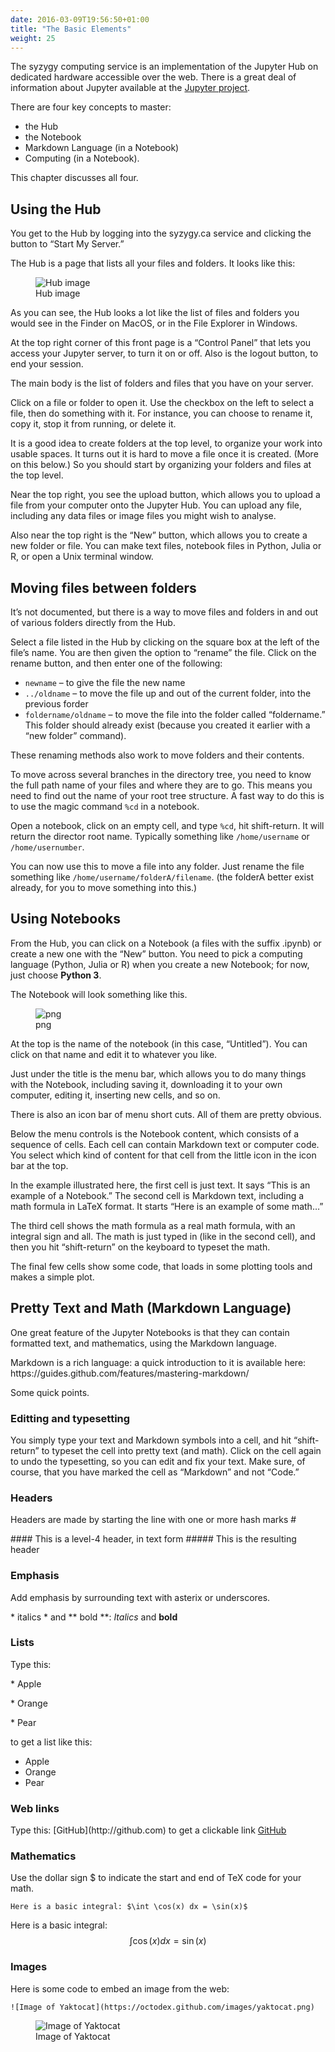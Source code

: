 ```yaml
---
date: 2016-03-09T19:56:50+01:00
title: "The Basic Elements"
weight: 25
---
```


The syzygy computing service is an implementation of the Jupyter Hub on
dedicated hardware accessible over the web. There is a great deal of information
about Jupyter available at the [Jupyter project](https://jupyter.org/).

There are four key concepts to master:

  - the Hub
  - the Notebook
  - Markdown Language (in a Notebook) 
  - Computing (in a Notebook).

This chapter discusses all four.

## Using the Hub

You get to the Hub by logging into the syzygy.ca service and clicking the button
to "Start My Server."

The Hub is a page that lists all your files and folders. It looks like this:

![Hub image](/img/assets/Hub.png)

As you can see, the Hub looks a lot like the list of files and folders you would
see in the Finder on MacOS, or in the File Explorer in Windows. 

At the top right corner of this front page is a "Control Panel" that lets you
access your Jupyter server, to turn it on or off. Also is the logout button, to
end your session.

The main body is the list of folders and files that you have on your server. 

Click on a file or folder to open it. Use the checkbox on the left to select a
file, then do something with it. For instance, you can choose to rename it, copy
it, stop it from running, or delete it.


It is a good idea to create folders at the top level, to organize your work into
usable spaces. It turns out it is hard to move a file once it is created. (More
on this below.) So you should start by organizing your folders and files at the
top level.

Near the top right, you see the upload button, which allows you to upload a file
from your computer onto the Jupyter Hub. You can upload any file, including any
data files or image files you might wish to analyse.

Also near the top right is the "New" button, which allows you to create a new
folder or file. You can make text files, notebook files in Python, Julia or R,
or open a Unix terminal window. 

## Moving files between folders
It's not documented, but there is a way to move files and folders in and out of
various folders directly from the Hub.

Select a file listed in the Hub by clicking on the square box at the left of the
file's name. You are then given the option to "rename" the file. Click on the
rename button, and then enter one of the following:

  - `newname`  -- to give the file the new name
  - `../oldname` -- to move the file up and out of the current folder, into the
    previous forder
  - `foldername/oldname` -- to move the file into the folder called "foldername."
    This folder should already exist (because you created it earlier with a "new
    folder" command).

These renaming methods also work to move folders and their contents.

To move across several branches in the directory tree, you need to know the full
path name of your files and where they are to go. This means you need to find
out the name of your root tree structure. A fast way to do this is to use the
magic command `%cd` in a notebook.

Open a notebook, click on an empty cell, and type `%cd`, hit shift-return. It
will return the director root name. Typically something like `/home/username` or
`/home/usernumber`.

You can now use this to move a file into any folder. Just rename the file
something like `/home/username/folderA/filename`. (the folderA better exist
already, for you to move something into this.)



## Using Notebooks

From the Hub, you can click on a Notebook (a files with the suffix .ipynb) or
create a new one with the "New" button. You need to pick a computing language
(Python, Julia or R) when you create a new Notebook; for now, just choose
**Python 3**.

The Notebook will look something like this. 

![png](/img/assets/Notebook.png)

At the top is the name of the notebook (in this case, "Untitled"). You can click
on that name and edit it to whatever you like. 

Just under the title is the menu bar, which allows you to do many things with
the Notebook, including saving it, downloading it to your own computer, editing
it, inserting new cells, and so on. 

There is also an icon bar of menu short cuts. All of them are pretty obvious. 

Below the menu controls is the Notebook content, which consists of a sequence of
cells. Each cell can contain Markdown text or computer code. You select which
kind of content for that cell from the little icon in the icon bar at the top.  

In the example illustrated here, the first cell is just text. It says "This is
an example of a Notebook." The second cell is Markdown text, including a math
formula in LaTeX format. It starts "Here is an example of some math..."

The third cell shows the math formula as a real math formula, with an integral
sign and all. The math is just typed in (like in the second cell), and then you
hit "shift-return" on the keyboard to typeset the math. 

The final few cells show some code, that loads in some plotting tools and makes
a simple plot. 

  


## Pretty Text and Math (Markdown Language)

One great feature of the Jupyter Notebooks is that they can contain formatted
text, and mathematics, using the Markdown language.

Markdown is a rich language: a quick introduction to it is available here:
https://guides.github.com/features/mastering-markdown/

Some quick points.

### Editting and typesetting

You simply type your text and Markdown symbols into a cell, and hit
"shift-return" to typeset the cell into pretty text (and math). Click on the
cell again to undo the typesetting, so you can edit and fix your text. Make
sure, of course, that you have marked the cell as "Markdown" and not "Code."

### Headers

Headers are made by starting the line with one or more hash marks \#

\#### This is a level-4 header, in text form
##### This is the resulting header

### Emphasis

Add emphasis by surrounding text with asterix or underscores.

\* italics \* and \*\* bold \*\*:  *Italics* and **bold**

### Lists
Type this:

\* Apple

\* Orange

\* Pear

to get a list like this:

* Apple
* Orange
* Pear


### Web links

Type this: \[GitHub](http://github.com)
to get a clickable link [GitHub](http://github.com)

### Mathematics

Use the dollar sign \$ to indicate the start and end of TeX code for your math.

```
Here is a basic integral: $\int \cos(x) dx = \sin(x)$
```
Here is a basic integral: $$\int \cos(x) dx = 
\sin(x)$$

### Images

Here is some code to embed an image from the web:
```
![Image of Yaktocat](https://octodex.github.com/images/yaktocat.png)
```

![Image of Yaktocat](https://octodex.github.com/images/yaktocat.png)
